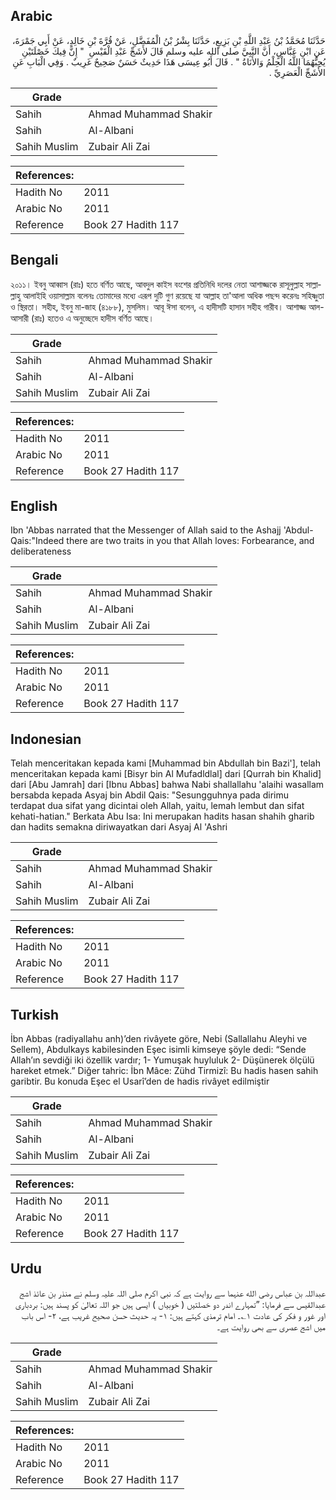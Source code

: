 ## Arabic


<div dir="rtl" lang="ar" style={{fontSize:'larger',backgroundColor:'#f8f9fa',padding:20}}>
حَدَّثَنَا مُحَمَّدُ بْنُ عَبْدِ اللَّهِ بْنِ بَزِيعٍ، حَدَّثَنَا بِشْرُ بْنُ الْمُفَضَّلِ، عَنْ قُرَّةَ بْنِ خَالِدٍ، عَنْ أَبِي جَمْرَةَ، عَنِ ابْنِ عَبَّاسٍ، أَنَّ النَّبِيَّ صلى الله عليه وسلم قَالَ لأَشَجِّ عَبْدِ الْقَيْسِ ‏ "‏ إِنَّ فِيكَ خَصْلَتَيْنِ يُحِبُّهُمَا اللَّهُ الْحِلْمُ وَالأَنَاةُ ‏"‏ ‏.‏ قَالَ أَبُو عِيسَى هَذَا حَدِيثٌ حَسَنٌ صَحِيحٌ غَرِيبٌ ‏.‏ وَفِي الْبَابِ عَنِ الأَشَجِّ الْعَصَرِيِّ ‏.‏
</div>
<div style={{backgroundColor:'#f8f9fa',padding:20, marginBottom: 10}}><table> <thead> <tr> <th>Grade</th> <th></th> </tr> </thead> <tbody> <tr><td>Sahih</td><td>Ahmad Muhammad Shakir</td></tr><tr><td>Sahih</td><td>Al-Albani</td></tr><tr><td>Sahih Muslim</td><td>Zubair Ali Zai</td></tr></tbody></table><table> <thead> <tr> <th>References:</th> <th></th> </tr> </thead> <tbody><tr><td>Hadith No</td><td>2011</td></tr><tr><td>Arabic No</td><td>2011</td></tr><tr><td>Reference</td><td>Book 27 Hadith 117</td></tr></tbody></table></div>

## Bengali


<div dir="ltr" lang="bn" style={{fontSize:'larger',backgroundColor:'#f8f9fa',padding:20}}>
২০১১। ইবনু আব্বাস (রাঃ) হতে বর্ণিত আছে, আবদুল কাইস বংশের প্রতিনিধি দলের নেতা আশাজ্জকে রাসূলুল্লাহ সাল্লাল্লাহু আলাইহি ওয়াসাল্লাম বলেনঃ তোমাদের মধ্যে এরূপ দুটি গুণ রয়েছে যা আল্লাহ তা'আলা অধিক পছন্দ করেনঃ সহিষ্ণুতা ও স্থিরতা। সহীহ, ইবনু মা-জাহ (৪১৮৮), মুসলিম। আবূ ঈসা বলেন, এ হাদীসটি হাসান সহীহ গারীব। আশাজ্জ আল-আসারী (রাঃ) হতেও এ অনুচ্ছেদে হাদীস বর্ণিত আছে।
</div>
<div style={{backgroundColor:'#f8f9fa',padding:20, marginBottom: 10}}><table> <thead> <tr> <th>Grade</th> <th></th> </tr> </thead> <tbody> <tr><td>Sahih</td><td>Ahmad Muhammad Shakir</td></tr><tr><td>Sahih</td><td>Al-Albani</td></tr><tr><td>Sahih Muslim</td><td>Zubair Ali Zai</td></tr></tbody></table><table> <thead> <tr> <th>References:</th> <th></th> </tr> </thead> <tbody><tr><td>Hadith No</td><td>2011</td></tr><tr><td>Arabic No</td><td>2011</td></tr><tr><td>Reference</td><td>Book 27 Hadith 117</td></tr></tbody></table></div>

## English


<div dir="ltr" lang="en" style={{fontSize:'larger',backgroundColor:'#f8f9fa',padding:20}}>
Ibn 'Abbas narrated that the Messenger of Allah said to the Ashajj 'Abdul-Qais:"Indeed there are two traits in you that Allah loves: Forbearance, and deliberateness
</div>
<div style={{backgroundColor:'#f8f9fa',padding:20, marginBottom: 10}}><table> <thead> <tr> <th>Grade</th> <th></th> </tr> </thead> <tbody> <tr><td>Sahih</td><td>Ahmad Muhammad Shakir</td></tr><tr><td>Sahih</td><td>Al-Albani</td></tr><tr><td>Sahih Muslim</td><td>Zubair Ali Zai</td></tr></tbody></table><table> <thead> <tr> <th>References:</th> <th></th> </tr> </thead> <tbody><tr><td>Hadith No</td><td>2011</td></tr><tr><td>Arabic No</td><td>2011</td></tr><tr><td>Reference</td><td>Book 27 Hadith 117</td></tr></tbody></table></div>

## Indonesian


<div dir="ltr" lang="id" style={{fontSize:'larger',backgroundColor:'#f8f9fa',padding:20}}>
Telah menceritakan kepada kami [Muhammad bin Abdullah bin Bazi'], telah menceritakan kepada kami [Bisyr bin Al Mufadldlal] dari [Qurrah bin Khalid] dari [Abu Jamrah] dari [Ibnu Abbas] bahwa Nabi shallallahu 'alaihi wasallam bersabda kepada Asyaj bin Abdil Qais: "Sesungguhnya pada dirimu terdapat dua sifat yang dicintai oleh Allah, yaitu, lemah lembut dan sifat kehati-hatian." Berkata Abu Isa: Ini merupakan hadits hasan shahih gharib dan hadits semakna diriwayatkan dari Asyaj Al 'Ashri
</div>
<div style={{backgroundColor:'#f8f9fa',padding:20, marginBottom: 10}}><table> <thead> <tr> <th>Grade</th> <th></th> </tr> </thead> <tbody> <tr><td>Sahih</td><td>Ahmad Muhammad Shakir</td></tr><tr><td>Sahih</td><td>Al-Albani</td></tr><tr><td>Sahih Muslim</td><td>Zubair Ali Zai</td></tr></tbody></table><table> <thead> <tr> <th>References:</th> <th></th> </tr> </thead> <tbody><tr><td>Hadith No</td><td>2011</td></tr><tr><td>Arabic No</td><td>2011</td></tr><tr><td>Reference</td><td>Book 27 Hadith 117</td></tr></tbody></table></div>

## Turkish


<div dir="ltr" lang="tr" style={{fontSize:'larger',backgroundColor:'#f8f9fa',padding:20}}>
İbn Abbas (radiyallahu anh)’den rivâyete göre, Nebi (Sallallahu Aleyhi ve Sellem), Abdulkays kabilesinden Eşec isimli kimseye şöyle dedi: “Sende Allah’ın sevdiği iki özellik vardır; 1- Yumuşak huyluluk 2- Düşünerek ölçülü hareket etmek.” Diğer tahric: İbn Mâce: Zühd Tirmizî: Bu hadis hasen sahih garibtir. Bu konuda Eşec el Usarî’den de hadis rivâyet edilmiştir
</div>
<div style={{backgroundColor:'#f8f9fa',padding:20, marginBottom: 10}}><table> <thead> <tr> <th>Grade</th> <th></th> </tr> </thead> <tbody> <tr><td>Sahih</td><td>Ahmad Muhammad Shakir</td></tr><tr><td>Sahih</td><td>Al-Albani</td></tr><tr><td>Sahih Muslim</td><td>Zubair Ali Zai</td></tr></tbody></table><table> <thead> <tr> <th>References:</th> <th></th> </tr> </thead> <tbody><tr><td>Hadith No</td><td>2011</td></tr><tr><td>Arabic No</td><td>2011</td></tr><tr><td>Reference</td><td>Book 27 Hadith 117</td></tr></tbody></table></div>

## Urdu


<div dir="rtl" lang="ur" style={{fontSize:'larger',backgroundColor:'#f8f9fa',padding:20}}>
عبداللہ بن عباس رضی الله عنہما سے روایت ہے کہ نبی اکرم صلی اللہ علیہ وسلم نے منذر بن عائذ اشج عبدالقیس سے فرمایا: ”تمہارے اندر دو خصلتیں ( خوبیاں ) ایسی ہیں جو اللہ تعالیٰ کو پسند ہیں: بردباری اور غور و فکر کی عادت ۱؎۔ امام ترمذی کہتے ہیں: ۱- یہ حدیث حسن صحیح غریب ہے، ۲- اس باب میں اشج عصری سے بھی روایت ہے۔
</div>
<div style={{backgroundColor:'#f8f9fa',padding:20, marginBottom: 10}}><table> <thead> <tr> <th>Grade</th> <th></th> </tr> </thead> <tbody> <tr><td>Sahih</td><td>Ahmad Muhammad Shakir</td></tr><tr><td>Sahih</td><td>Al-Albani</td></tr><tr><td>Sahih Muslim</td><td>Zubair Ali Zai</td></tr></tbody></table><table> <thead> <tr> <th>References:</th> <th></th> </tr> </thead> <tbody><tr><td>Hadith No</td><td>2011</td></tr><tr><td>Arabic No</td><td>2011</td></tr><tr><td>Reference</td><td>Book 27 Hadith 117</td></tr></tbody></table></div>